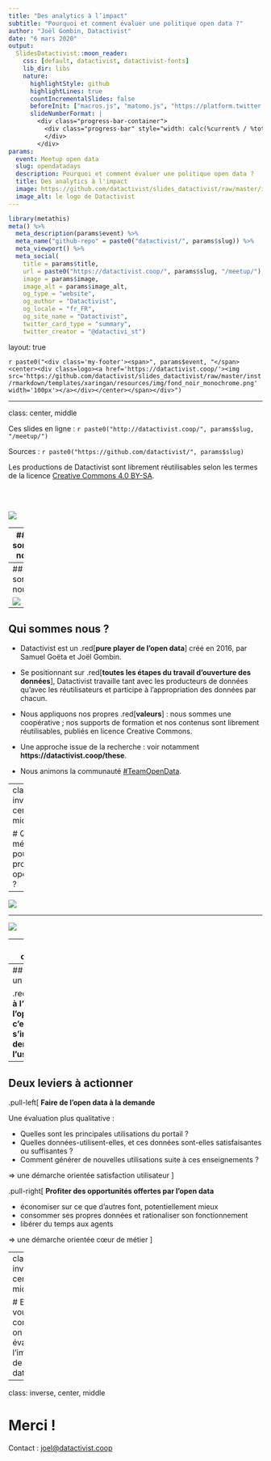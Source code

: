 ```yaml
---
title: "Des analytics à l’impact"
subtitle: "Pourquoi et comment évaluer une politique open data ?"
author: "Joël Gombin, Datactivist"
date: "6 mars 2020"
output:
  SlidesDatactivist::moon_reader:
    css: [default, datactivist, datactivist-fonts]
    lib_dir: libs
    nature:
      highlightStyle: github
      highlightLines: true
      countIncrementalSlides: false
      beforeInit: ["macros.js", "matomo.js", "https://platform.twitter.com/widgets.js"]
      slideNumberFormat: |
        <div class="progress-bar-container">
          <div class="progress-bar" style="width: calc(%current% / %total% * 100%);">
          </div>
        </div>
params:
  event: Meetup open data
  slug: opendatadays
  description: Pourquoi et comment évaluer une politique open data ?
  title: Des analytics à l'impact
  image: https://github.com/datactivist/slides_datactivist/raw/master/inst/rmarkdown/templates/xaringan/resources/img/logo.png
  image_alt: le logo de Datactivist
---
```


```r
library(metathis)
meta() %>% 
  meta_description(params$event) %>% 
  meta_name("github-repo" = paste0("datactivist/", params$slug)) %>% 
  meta_viewport() %>% 
  meta_social(
    title = params$title,
    url = paste0("https://datactivist.coop/", params$slug, "/meetup/"),
    image = params$image,
    image_alt = params$image_alt,
    og_type = "website",
    og_author = "Datactivist",
    og_locale = "fr_FR",
    og_site_name = "Datactivist",
    twitter_card_type = "summary",
    twitter_creator = "@datactivi_st")

```

layout: true

<style>
.remark-slide-number {
  position: inherit;
}

.remark-slide-number .progress-bar-container {
  position: absolute;
  bottom: 0;
  height: 4px;
  display: block;
  left: 0;
  right: 0;
}

.remark-slide-number .progress-bar {
  height: 100%;
  background-color: #e95459;
}

</style>


`r paste0("<div class='my-footer'><span>", params$event, "</span> <center><div class=logo><a href='https://datactivist.coop/'><img src='https://github.com/datactivist/slides_datactivist/raw/master/inst/rmarkdown/templates/xaringan/resources/img/fond_noir_monochrome.png' width='100px'></a></div></center></span></div>")` 


---

class: center, middle

Ces slides en ligne : `r paste0("http://datactivist.coop/", params$slug, "/meetup/")`

Sources : `r paste0("https://github.com/datactivist/", params$slug)`


Les productions de Datactivist sont librement réutilisables selon les termes de la licence [Creative Commons 4.0 BY-SA](https://creativecommons.org/licenses/by-sa/4.0/legalcode.fr).

<BR>
<BR>

![](https://mirrors.creativecommons.org/presskit/buttons/88x31/png/by-sa.png)


---
## Qui sommes nous ?


.center[[![:largeur 80%](https://github.com/datactivist/slides_datactivist/raw/master/inst/rmarkdown/templates/xaringan/resources/img/logo.png)](https://datactivist.coop)]

### We .red[open data], we make them .red[useful]

---
## Qui sommes nous ?


![](https://www.dropbox.com/s/kicm8kmqal303yc/equipe.jpg?dl=1)

---
## Qui sommes nous ?

- Datactivist est un .red[**pure player de l’open data**] créé en 2016, par Samuel Goëta et Joël Gombin.

- Se positionnant sur .red[**toutes les étapes du travail d’ouverture des données**], Datactivist travaille tant avec les producteurs de données qu’avec les réutilisateurs et participe à l’appropriation des données par chacun.

- Nous appliquons nos propres .red[**valeurs**] : nous sommes une coopérative ; nos supports de formation et nos contenus sont librement réutilisables, publiés en licence Creative Commons.

- Une approche issue de la recherche : voir notamment **https://datactivist.coop/these**. 

- Nous animons la communauté [#TeamOpenData](https://teamopendata.org).

---
class: inverse, center, middle

# Quelles métriques pour un projet open data ?

---

![](https://miro.medium.com/max/929/1*XWyA3gMwJHbukAhv5xUr0A.png)

---

![](https://miro.medium.com/max/1538/1*PMzeq5bMq-n2PDHQCsnU4g.png)

---
## C'est compliqué...


La mesure de l'impact réel peut ainsi s'avérer :

1. complexe : choix de l’indicateur, mesure chronophage
2. hasardeuse : métrique incomplète, causalité donnée > usage à démontrer
3. impossible : réutilisation inconnue

---
## ... mais c'est un bon coup

.red[**S'intéresser à l'impact de l'open data, c'est s'intéresser à la demande et à l'usage.**]

---
## Deux leviers à actionner

.pull-left[
**Faire de l'open data à la demande**

Une évaluation plus qualitative :

- Quelles sont les principales utilisations du portail ?
- Quelles données-utilisent-elles, et ces données sont-elles satisfaisantes ou suffisantes ?
- Comment générer de nouvelles utilisations suite à ces enseignements ?

=> une démarche orientée satisfaction utilisateur
]

.pull-right[
**Profiter des opportunités offertes par l'open data**

- économiser sur ce que d'autres font, potentiellement mieux
- consommer ses propres données et rationaliser son fonctionnement
- libérer du temps aux agents

=> une démarche orientée cœur de métier
]

---
class: inverse, center, middle

# Et chez vous, comment on évalue l'impact de l'open data ?

---
class: inverse, center, middle

# Merci !

Contact : [joel@datactivist.coop](mailto:joel@datactivist.coop)


